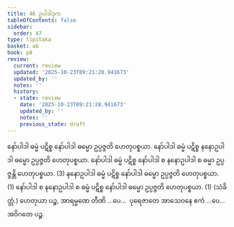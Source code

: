 ```yaml
---
title: 46 ဥပါဒါဒုက
tableOfContents: false
sidebar:
  order: 47
type: tipitaka
basket: ab
book: p8
review:
  current: review
  updated: '2025-10-23T09:21:28.941673'
  updated_by: ''
  notes: ''
  history:
  - state: review
    date: '2025-10-23T09:21:28.941673'
    updated_by: ''
    notes: ''
    previous_state: draft
---
```



<ReviewStatus review={frontmatter.review} showDetails={true} />

<HypothesisAnnotation frontmatter={frontmatter} />

<DynamicBreadcrumb />

<Division number="65" book="p8" e="ch" v="40" p="95">

<Paragraph number="199" book="p8">
နော်ပါဒါ ဓမ္မံ ပဋိစ္စ နော်ပါဒါ ဓမ္မော ဥပ္ပဇ္ဇတိ ဟေတုပစ္စယာ. နော်ပါဒါ ဓမ္မံ ပဋိစ္စ နနောဥပါဒါ ဓမ္မော ဥပ္ပဇ္ဇတိ ဟေတုပစ္စယာ. နော်ပါဒါ ဓမ္မံ ပဋိစ္စ နော်ပါဒါ စ နနောဥပါဒါ စ ဓမ္မာ ဥပ္ပဇ္ဇန္တိ ဟေတုပစ္စယာ. (3)
</Paragraph>

<Paragraph number="200" book="p8">
နနောဥပါဒါ ဓမ္မံ ပဋိစ္စ နော်ပါဒါ ဓမ္မော ဥပ္ပဇ္ဇတိ ဟေတုပစ္စယာ. (1)
</Paragraph>

<Paragraph number="201" book="p8">
နော်ပါဒါ စ နနောဥပါဒါ စ ဓမ္မံ ပဋိစ္စ နော်ပါဒါ ဓမ္မော ဥပ္ပဇ္ဇတိ ဟေတုပစ္စယာ. (1) (သံခိတ္တံ.)
</Paragraph>

<Paragraph number="202" book="p8">
ဟေတုယာ ပဉ္စ, အာရမ္မဏေ တီဏိ …ပေ…  ပုရေဇာတေ အာသေဝနေ ဧကံ …ပေ…  အဝိဂတေ ပဉ္စ.
</Paragraph>
</Division>